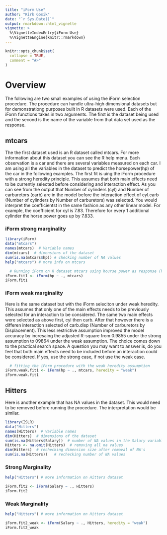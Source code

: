 ```yaml
---
title: "iForm Use"
author: "Kirk Gosik"
date: "`r Sys.Date()`"
output: rmarkdown::html_vignette
vignette: >
  %\VignetteIndexEntry{iForm Use}
  %\VignetteEngine{knitr::rmarkdown}
---
```


```r
knitr::opts_chunk$set(
  collapse = TRUE,
  comment = "#>"
)
```


# Overview

The following are two small examples of using the iForm selection procedure. The procedure can handle ultra-high dimensional datasets but for demonstrationg purposes built in R datasets were used. Each of the iForm functions takes in two arguments. The first is the dataset being used and the second is the name of the variable from that data set used as the response.


## mtcars

The the first dataset used is an R dataset called mtcars. For more information about this dataset you can see the R help menu. Each observation is a car and there are several variables measured on each car. I am using all the variables in the dataset to predict the horsepower(hp) of the car in the following examples. The first fit is uing the iForm procedure with a strong heredity principle. This assumes that both main effects need to be currently selected before considering and interaction effect. As you can see from the output that Number of cylinders (cyl) and Number of carburetors (carb) are in the model before the interaction effect of cyl.carb (Number of cylinders by Number of carburetors) was selected. You would interpret the coefficientst in the same fashion as any other linear model. For example, the coefficient for cyl is 7.83. Therefore for every 1 additional cylinder the horse power goes up by 7.833.


### iForm strong marginality
```r
library(iForm)
data("mtcars")
names(mtcars)  # Variable names
dim(mtcars)  # dimensions of the dataset
sum(is.na(mtcars$hp)) # checking number of NA values
help("mtcars") # more info on mtcars

  # Running iForm on R dataset mtcars using hourse power as response (hp)
iForm.fit1 <- iForm(hp ~ ., mtcars)
iForm.fit1
```


### iForm weak marginality

Here is the same dataset but with the iForm seleciton under weak heredity. This assumes that only one of the main effects needs to be previously selected for an interaction to be considered. The same two main effects were selected as above first, cyl then carb. After that however there is a differen interaction selected of carb.disp (Number of carburetors by Displacement). This less restrictive assumption improved the model accuracy by incresaing the adjusted R-square from 0.9855 under the strong assumption to 09864 under the weak assumption. The choice comes down to the practical search space. A question you may want to answer is, do you feel that both main effects need to be included before an interaction could be considered. If yes, use the strong case, if not use the weak case.


```r
  # fitting the iForm procedure with the weak heredity assumption
iForm.weak.fit1 <- iForm(hp ~ ., mtcars, heredity = "weak")
iForm.weak.fit1
```


## Hitters

Here is another example that has NA values in the dataset. This would need to be removed before running the procedure. The interpretation would be similar.

```r
library(ISLR)
data("Hitters")
names(Hitters)  # Variable names
dim(Hitters)  # dimensions of the dataset
sum(is.na(Hitters$Salary))  # number of NA values in the Salary variable
Hitters <- na.omit(Hitters)  # removing all na values
dim(Hitters)  # rechecking dimension size after removal of NA's
sum(is.na(Hitters))   # rechecking number of NA values
```

### Strong Marginality

```r
help("Hitters") # more information on Hitters dataset

iForm.fit2 <- iForm(Salary ~ ., Hitters)
iForm.fit2
```


### Weak Marginality

```r
help("Hitters") # more information on Hitters dataset

iForm.fit2_weak <- iForm(Salary ~ ., Hitters, heredity = "weak")
iForm.fit2_weak
```
